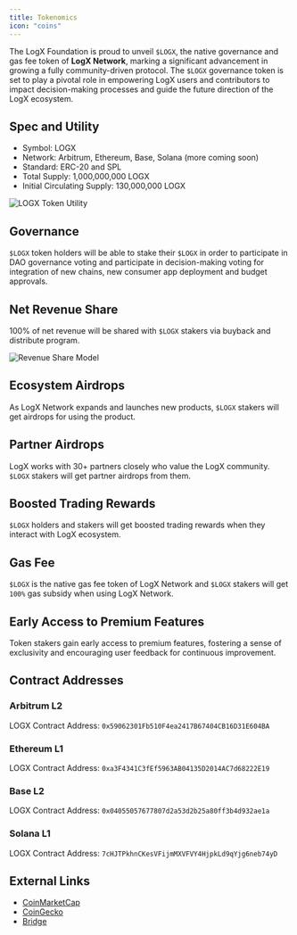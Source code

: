 ```yaml
---
title: Tokenomics
icon: "coins"
---
```


The LogX Foundation is proud to unveil `$LOGX`, the native governance and gas fee token of **LogX Network**, marking a significant advancement in growing a fully community-driven protocol. The `$LOGX` governance token is set to play a pivotal role in empowering LogX users and contributors to impact decision-making processes and guide the future direction of the LogX ecosystem.

## Spec and Utility

- Symbol: LOGX
- Network: Arbitrum, Ethereum, Base, Solana (more coming soon)
- Standard: ERC-20 and SPL
- Total Supply: 1,000,000,000 LOGX
- Initial Circulating Supply: 130,000,000 LOGX

![LOGX Token Utility](https://logx-docs-public.s3.us-east-1.amazonaws.com/doc-images/%24LOGX+Utility.png)

## Governance

`$LOGX` token holders will be able to stake their `$LOGX` in order to participate in DAO governance voting and participate in decision-making voting for integration of new chains, new consumer app deployment and budget approvals.

## Net Revenue Share

100% of net revenue will be shared with `$LOGX` stakers via buyback and distribute program.

![Revenue Share Model](https://logx-docs-public.s3.us-east-1.amazonaws.com/doc-images/100%25+net+revenue+share+%24LOGX+Stakers.png)

## Ecosystem Airdrops

As LogX Network expands and launches new products, `$LOGX` stakers will get airdrops for using the product.

## Partner Airdrops

LogX works with 30+ partners closely who value the LogX community. `$LOGX` stakers will get partner airdrops from them.

## Boosted Trading Rewards

`$LOGX` holders and stakers will get boosted trading rewards when they interact with LogX ecosystem.

## Gas Fee

`$LOGX` is the native gas fee token of LogX Network and `$LOGX` stakers will get `100%` gas subsidy when using LogX Network.

## Early Access to Premium Features

Token stakers gain early access to premium features, fostering a sense of exclusivity and encouraging user feedback for continuous improvement.

## Contract Addresses

### Arbitrum L2
LOGX Contract Address: `0x59062301Fb510F4ea2417B67404CB16D31E604BA`

### Ethereum L1
LOGX Contract Address: `0xa3F4341C3fEf5963AB04135D2014AC7d68222E19`

### Base L2
LOGX Contract Address: `0x04055057677807d2a53d2b25a80ff3b4d932ae1a`

### Solana L1
LOGX Contract Address: `7cHJTPkhnCKesVFijmMXVFVY4HjpkLd9qYjg6neb74yD`

## External Links

- [CoinMarketCap](https://coinmarketcap.com/currencies/logx/)
- [CoinGecko](https://www.coingecko.com/en/coins/logx)
- [Bridge](https://bridge.logx.network/)